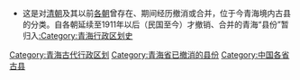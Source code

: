 * 这是对[[清朝|清朝]]及其以前[[中国朝代|各朝]]曾存在、期间经历撤消或合并，位于今青海境内古县的分类。自各朝延续至1911年以后（民国至今）才撤销、合并的青海“县份”暂归入[[:Category:青海行政区划史|:Category:青海行政区划史]]
{{中国古代行政区划分类向导|state=expanded}}
[[Category:青海古代行政区划|Category:青海古代行政区划]]
[[Category:青海省已撤消的县份|Category:青海省已撤消的县份]]
[[Category:中国各省古县|Category:中国各省古县]]
